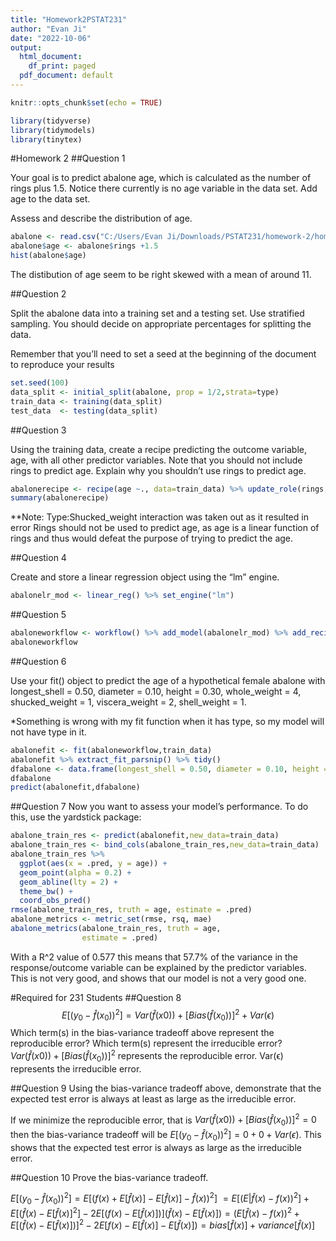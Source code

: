 ---
title: "Homework2PSTAT231"
author: "Evan Ji"
date: "2022-10-06"
output:
  html_document:
    df_print: paged
  pdf_document: default
---

```{r setup, include=FALSE}
knitr::opts_chunk$set(echo = TRUE)
```
```{r}
library(tidyverse)
library(tidymodels)
library(tinytex)
```
#Homework 2
##Question 1

Your goal is to predict abalone age, which is calculated as the number of rings plus 1.5. Notice there currently is no age variable in the data set. Add age to the data set.

Assess and describe the distribution of age.

```{r}
abalone <- read.csv("C:/Users/Evan Ji/Downloads/PSTAT231/homework-2/homework-2/data/abalone.csv")
abalone$age <- abalone$rings +1.5
hist(abalone$age)
```
The distibution of age seem to be right skewed with a mean of around 11.

##Question 2

Split the abalone data into a training set and a testing set. Use stratified sampling. You should decide on appropriate percentages for splitting the data.

Remember that you’ll need to set a seed at the beginning of the document to reproduce your results

```{r}
set.seed(100)
data_split <- initial_split(abalone, prop = 1/2,strata=type)
train_data <- training(data_split)
test_data  <- testing(data_split)
```

##Question 3

Using the training data, create a recipe predicting the outcome variable, age, with all other predictor variables. Note that you should not include rings to predict age. Explain why you shouldn’t use rings to predict age.

```{r}
abalonerecipe <- recipe(age ~., data=train_data) %>% update_role(rings,new_role ='ignore') %>% step_dummy(all_nominal_predictors()) %>% step_interact(terms = ~ diameter:longest_shell + shell_weight:shucked_weight)
summary(abalonerecipe)
```
**Note: Type:Shucked_weight interaction was taken out as it resulted in error
Rings should not be used to predict age, as age is a linear function of rings and thus would defeat the purpose of trying to predict the age.

##Question 4

Create and store a linear regression object using the "lm" engine.
```{r}
abalonelr_mod <- linear_reg() %>% set_engine("lm")
```

##Question 5
```{r}
abaloneworkflow <- workflow() %>% add_model(abalonelr_mod) %>% add_recipe(abalonerecipe)
abaloneworkflow
```

##Question 6

Use your fit() object to predict the age of a hypothetical female abalone with longest_shell = 0.50, diameter = 0.10, height = 0.30, whole_weight = 4, shucked_weight = 1, viscera_weight = 2, shell_weight = 1.

*Something is wrong with my fit function when it has type, so my model will not have type in it.
```{r}
abalonefit <- fit(abaloneworkflow,train_data)
abalonefit %>% extract_fit_parsnip() %>% tidy()
dfabalone <- data.frame(longest_shell = 0.50, diameter = 0.10, height = 0.30, whole_weight = 4, shucked_weight = 1, viscera_weight = 2, shell_weight = 1, type = 'F', rings = 1)
dfabalone
predict(abalonefit,dfabalone)
```
##Question 7 
Now you want to assess your model’s performance. To do this, use the yardstick package:

```{r}
abalone_train_res <- predict(abalonefit,new_data=train_data)
abalone_train_res <- bind_cols(abalone_train_res,new_data=train_data)
abalone_train_res %>% 
  ggplot(aes(x = .pred, y = age)) +
  geom_point(alpha = 0.2) +
  geom_abline(lty = 2) + 
  theme_bw() +
  coord_obs_pred()
rmse(abalone_train_res, truth = age, estimate = .pred)
abalone_metrics <- metric_set(rmse, rsq, mae)
abalone_metrics(abalone_train_res, truth = age, 
                estimate = .pred)
```
With a R^2 value of 0.577 this means that 57.7% of the variance in the response/outcome variable can be explained by the predictor variables. This is not very good, and shows that our model is not a very good one.

#Required for 231 Students
##Question 8
$$E[(y_0−\hat f(x_0))^2]=Var(\hat f(x0))+[Bias(\hat f(x_0))]^2+Var(ϵ)$$
Which term(s) in the bias-variance tradeoff above represent the reproducible error? Which term(s) represent the irreducible error?
$Var(\hat f(x0))+[Bias(\hat f(x_0))]^2$ represents the reproducible error. Var(ϵ) represents the irreducible error.

##Question 9
Using the bias-variance tradeoff above, demonstrate that the expected test error is always at least as large as the irreducible error.

If we minimize the reproducible error, that is $Var(\hat f(x0))+[Bias(\hat f(x_0))]^2 = 0$ then the bias-variance tradeoff will be $E[(y_0−\hat f(x_0))^2]=0+0+Var(ϵ)$. This shows that the expected test error is always as large as the irreducible error.

##Question 10 
Prove the bias-variance tradeoff.

$E[(y_0−\hat f(x_0))^2] = E[(f(x) + E[\hat f(x)] - E[\hat f (x)] - \hat f(x)) ^2 ]$
$=E[(E|\hat f(x) -f(x))^2] + E[( \hat f(x) - E[ \hat f(x)]^2] - 2E[(f(x) - E[ \hat f(x)])](\hat f (x) - E [\hat f (x)]) = (E [\hat f(x) - f (x))^2 + E[(\hat f(x) - E[\hat f(x)])]^2 -2E[f(x) - E[\hat f(x)] - E[\hat f (x)])= bias[\hat f (x)] + variance[\hat f(x)]$





